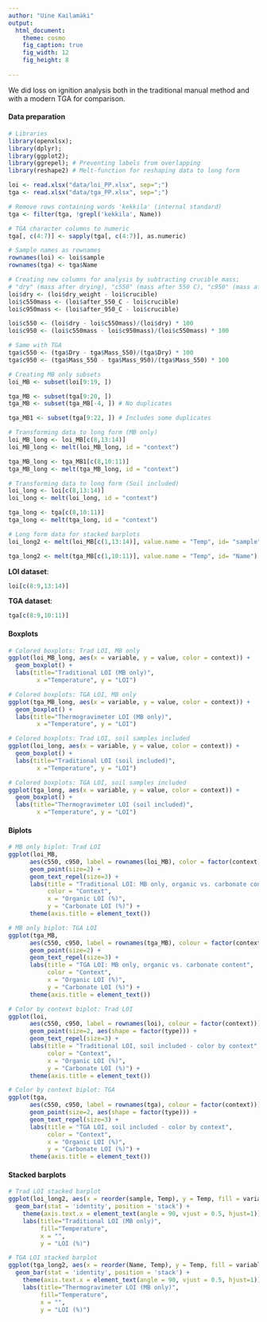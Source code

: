 ```yaml
---
author: "Uine Kailamäki"
output:
  html_document:
    theme: cosmo
    fig_caption: true
    fig_width: 12
    fig_height: 8 
    
---
```


We did loss on ignition analysis both in the traditional manual method and with a modern TGA for comparison.

#### Data preparation

```r
# Libraries
library(openxlsx); 
library(dplyr); 
library(ggplot2); 
library(ggrepel); # Preventing labels from overlapping
library(reshape2) # Melt-function for reshaping data to long form

loi <- read.xlsx("data/loi_PP.xlsx", sep=";")
tga <- read.xlsx("data/tga_PP.xlsx", sep=";")

# Remove rows containing words 'kekkila' (internal standard)
tga <- filter(tga, !grepl('kekkila', Name))

# TGA character columns to numeric
tga[, c(4:7)] <- sapply(tga[, c(4:7)], as.numeric)

# Sample names as rownames
rownames(loi) <- loi$sample
rownames(tga) <- tga$Name

# Creating new columns for analysis by subtracting crucible mass;
# "dry" (mass after drying), "c550" (mass after 550 C), "c950" (mass after 950 C)
loi$dry <- (loi$dry_weight - loi$crucible)
loi$c550mass <- (loi$after_550_C - loi$crucible)
loi$c950mass <- (loi$after_950_C - loi$crucible)

loi$c550 <- (loi$dry - loi$c550mass)/(loi$dry) * 100
loi$c950 <- (loi$c550mass - loi$c950mass)/(loi$c550mass) * 100

# Same with TGA
tga$c550 <- (tga$Dry - tga$Mass_550)/(tga$Dry) * 100
tga$c950 <- (tga$Mass_550 - tga$Mass_950)/(tga$Mass_550) * 100

# Creating MB only subsets
loi_MB <- subset(loi[9:19, ])

tga_MB <- subset(tga[9:20, ])
tga_MB <- subset(tga_MB[-4, ]) # No duplicates

tga_MB1 <- subset(tga[9:22, ]) # Includes some duplicates

# Transforming data to long form (MB only)
loi_MB_long <- loi_MB[c(8,13:14)] 
loi_MB_long <- melt(loi_MB_long, id = "context") 

tga_MB_long <- tga_MB1[c(8,10:11)] 
tga_MB_long <- melt(tga_MB_long, id = "context") 

# Transforming data to long form (Soil included)
loi_long <- loi[c(8,13:14)]
loi_long <- melt(loi_long, id = "context") 

tga_long <- tga[c(8,10:11)]
tga_long <- melt(tga_long, id = "context") 

# Long form data for stacked barplots
loi_long2 <- melt(loi_MB[c(1,13:14)], value.name = "Temp", id= "sample") 

tga_long2 <- melt(tga_MB[c(1,10:11)], value.name = "Temp", id= "Name") 

```

**LOI dataset**: \

```r
loi[c(8:9,13:14)]
```

**TGA dataset**: \

```r
tga[c(8:9,10:11)]
```

#### Boxplots

```r
# Colored boxplots: Trad LOI, MB only
ggplot(loi_MB_long, aes(x = variable, y = value, color = context)) +  
  geom_boxplot() +
  labs(title="Traditional LOI (MB only)",
        x ="Temperature", y = "LOI")

# Colored boxplots: TGA LOI, MB only
ggplot(tga_MB_long, aes(x = variable, y = value, color = context)) +  
  geom_boxplot() +
  labs(title="Thermogravimeter LOI (MB only)",
        x ="Temperature", y = "LOI")

# Colored boxplots: Trad LOI, soil samples included
ggplot(loi_long, aes(x = variable, y = value, color = context)) +  
  geom_boxplot() +
  labs(title="Traditional LOI (soil included)",
        x ="Temperature", y = "LOI")

# Colored boxplots: TGA LOI, soil samples included
ggplot(tga_long, aes(x = variable, y = value, color = context)) +  
  geom_boxplot() +
  labs(title="Thermogravimeter LOI (soil included)",
        x ="Temperature", y = "LOI")

```

#### Biplots

```r
# MB only biplot: Trad LOI
ggplot(loi_MB, 
      aes(c550, c950, label = rownames(loi_MB), color = factor(context))) +
      geom_point(size=2) +
      geom_text_repel(size=3) + 
      labs(title = "Traditional LOI: MB only, organic vs. carbonate content", 
           color = "Context",
           x = "Organic LOI (%)", 
           y = "Carbonate LOI (%)") +
      theme(axis.title = element_text())

# MB only biplot: TGA LOI
ggplot(tga_MB, 
      aes(c550, c950, label = rownames(tga_MB), colour = factor(context))) +
      geom_point(size=2) +
      geom_text_repel(size=3) + 
      labs(title = "TGA LOI: MB only, organic vs. carbonate content", 
           color = "Context",
           x = "Organic LOI (%)", 
           y = "Carbonate LOI (%)") +
      theme(axis.title = element_text())

# Color by context biplot: Trad LOI
ggplot(loi, 
      aes(c550, c950, label = rownames(loi), colour = factor(context))) +
      geom_point(size=2, aes(shape = factor(type))) +
      geom_text_repel(size=3) + 
      labs(title = "Traditional LOI, soil included - color by context", 
           color = "Context",
           x = "Organic LOI (%)", 
           y = "Carbonate LOI (%)") +
      theme(axis.title = element_text())

# Color by context biplot: TGA
ggplot(tga, 
      aes(c550, c950, label = rownames(tga), colour = factor(context))) +
      geom_point(size=2, aes(shape = factor(type))) +
      geom_text_repel(size=3) + 
      labs(title = "TGA LOI, soil included - color by context", 
           color = "Context",
           x = "Organic LOI (%)", 
           y = "Carbonate LOI (%)") +
      theme(axis.title = element_text())

```

#### Stacked barplots

```r
# Trad LOI stacked barplot
ggplot(loi_long2, aes(x = reorder(sample, Temp), y = Temp, fill = variable)) +
  geom_bar(stat = 'identity', position = 'stack') + 
    theme(axis.text.x = element_text(angle = 90, vjust = 0.5, hjust=1)) +
    labs(title="Traditional LOI (MB only)", 
         fill="Temperature",
         x = "", 
         y = "LOI (%)")

# TGA LOI stacked barplot
ggplot(tga_long2, aes(x = reorder(Name, Temp), y = Temp, fill = variable)) +
  geom_bar(stat = 'identity', position = 'stack') + 
    theme(axis.text.x = element_text(angle = 90, vjust = 0.5, hjust=1)) +
    labs(title="Thermogravimeter LOI (MB only)",
         fill="Temperature",
         x = "", 
         y = "LOI (%)")

```

